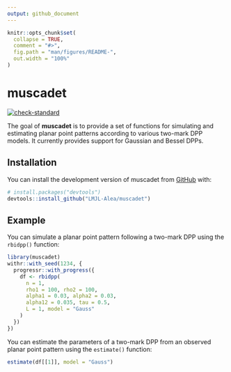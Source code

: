 ```yaml
---
output: github_document
---
```


<!-- README.md is generated from README.Rmd. Please edit that file -->

```r
knitr::opts_chunk$set(
  collapse = TRUE,
  comment = "#>",
  fig.path = "man/figures/README-",
  out.width = "100%"
)
```

# muscadet

<!-- badges: start -->
[![check-standard](https://github.com/LMJL-Alea/muscadet/actions/workflows/check-standard.yaml/badge.svg)](https://github.com/LMJL-Alea/muscadet/actions/workflows/check-standard.yaml)
<!-- badges: end -->

The goal of **muscadet** is to provide a set of functions for simulating and estimating planar point patterns according to various two-mark DPP models. It currently provides support for Gaussian and Bessel DPPs.

## Installation

You can install the development version of muscadet from [GitHub](https://github.com/) with:

``` r
# install.packages("devtools")
devtools::install_github("LMJL-Alea/muscadet")
```

## Example

You can simulate a planar point pattern following a two-mark DPP using the
`rbidpp()` function:

```r
library(muscadet)
withr::with_seed(1234, {
  progressr::with_progress({
    df <- rbidpp(
      n = 1, 
      rho1 = 100, rho2 = 100, 
      alpha1 = 0.03, alpha2 = 0.03, 
      alpha12 = 0.035, tau = 0.5, 
      L = 1, model = "Gauss"
    )  
  })
})
```

You can estimate the parameters of a two-mark DPP from an observed planar point
pattern using the `estimate()` function:

```r
estimate(df[[1]], model = "Gauss")
```
